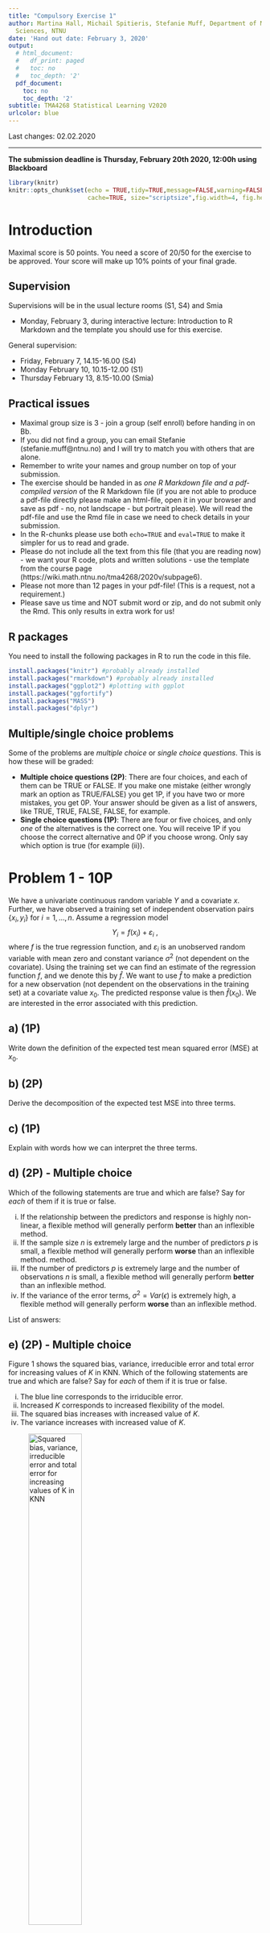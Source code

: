 ```yaml
---
title: "Compulsory Exercise 1"
author: Martina Hall, Michail Spitieris, Stefanie Muff, Department of Mathematical
  Sciences, NTNU
date: 'Hand out date: February 3, 2020'
output:
  # html_document:
  #   df_print: paged
  #   toc: no
  #   toc_depth: '2'
  pdf_document:
    toc: no
    toc_depth: '2'
subtitle: TMA4268 Statistical Learning V2020
urlcolor: blue
---
```




<!-- rmarkdown::render("RecEx2-sol.Rmd","all",encoding="UTF-8") -->
<!-- rmarkdown::render("RecEx2-sol.Rmd","html_document",encoding="UTF-8") -->
<!-- rmarkdown::render("RecEx2-sol.Rmd","pdf_document",encoding="UTF-8") -->

Last changes: 02.02.2020

---

**The submission deadline is Thursday, February 20th 2020, 12:00h using Blackboard**


```r
library(knitr)
knitr::opts_chunk$set(echo = TRUE,tidy=TRUE,message=FALSE,warning=FALSE,strip.white=TRUE,prompt=FALSE,
                      cache=TRUE, size="scriptsize",fig.width=4, fig.height=3,fig.align = "center")

```


# Introduction

Maximal score is 50 points. You need a score of 20/50 for the exercise to be approved. Your score will make up 10% points of your final grade.


## Supervision

Supervisions will be in the usual lecture rooms (S1, S4) and Smia

* Monday, February 3, during interactive lecture: Introduction to R Markdown and the template you should use for this exercise.

General supervision:

* Friday, February 7, 14.15-16.00 (S4)
* Monday February 10, 10.15-12.00 (S1)
* Thursday February 13, 8.15-10.00 (Smia)
 
## Practical issues

* Maximal group size is 3 - join a group (self enroll) before handing in on Bb.
* If you did not find a group, you can email Stefanie (stefanie.muff@ntnu.no) and I will try to match you with others that are alone.
* Remember to write your names and group number on top of your submission.
* The exercise should be handed in as _one R Markdown file and a pdf-compiled version_ of the R Markdown file (if you are not able to produce a pdf-file directly please make an html-file, open it in your browser and save as pdf - no, not landscape - but portrait please). We will read the pdf-file and use the Rmd file in case we need to check details in your submission.
* In the R-chunks please use both `echo=TRUE` and `eval=TRUE` to make it simpler for us to read and grade.
* Please do not include all the text from this file (that you are reading now) - we want your R code, plots and written solutions - use the template from the course page (https://wiki.math.ntnu.no/tma4268/2020v/subpage6).
* Please not more than 12 pages in your pdf-file! (This is a request, not a requirement.)
* Please save us time and NOT submit word or zip, and do not submit only the Rmd. This only results in extra work for us!

## R packages

You need to install the following packages in R to run the code in this file.

```r
install.packages("knitr") #probably already installed
install.packages("rmarkdown") #probably already installed
install.packages("ggplot2") #plotting with ggplot
install.packages("ggfortify")  
install.packages("MASS")
install.packages("dplyr")
```



## Multiple/single choice problems
Some of the problems are _multiple choice_ or _single choice questions_. This is how these will be graded:

* **Multiple choice questions (2P)**: There are four choices, and each of them can be TRUE or FALSE. If you make one mistake (either wrongly mark an option as TRUE/FALSE) you get 1P, if you have two or more mistakes, you get 0P. Your answer should be given as a list of answers, like TRUE, TRUE, FALSE, FALSE, for example.
* **Single choice questions (1P)**: There are four or five choices, and only _one_ of the alternatives is the correct one. You will receive 1P if you choose the correct alternative and 0P if you choose wrong. Only say which option is true (for example (ii)).


# Problem 1 - 10P

We have a univariate continuous random variable $Y$ and a covariate $x$. Further, we have observed a training set of independent observation pairs $\{x_i, y_i\}$ for $i=1,\ldots,n$. Assume a regression model 
$$Y_i  = f(x_i) + \varepsilon_i \ ,$$ 
where $f$ is the true regression function, and $\varepsilon_i$ is an unobserved random variable with mean zero and constant variance $\sigma^2$ (not dependent on the covariate). Using the training set we can find an estimate of the regression function $f$, and we denote this by $\hat{f}$. We want to use $\hat{f}$ to make a prediction for a new observation (not dependent on the observations in the training set) at a covariate value $x_0$. The predicted response value is then $\hat{f}(x_0)$. We are interested in the error associated with this prediction.

## a) (1P)
 Write down the definition of the expected test mean squared error (MSE) at $x_0$.


## b) (2P)
Derive the decomposition of the expected test MSE into three terms. 


## c) (1P)
Explain with words how we can interpret the three terms.


## d) (2P) - Multiple choice
Which of the following statements are true and which are false? Say for _each_ of them if it is true or false.
  
  (i) If the relationship between the predictors and response is highly non-linear, a flexible method will generally perform __better__ than an inflexible method.
  (ii) If the sample size $n$ is extremely large and the number of predictors $p$ is small, a flexible method will generally perform __worse__ than an inflexible method. method.
  (iii) If the number of predictors $p$ is extremely large and the number of observations $n$ is small, a flexible method will generally perform __better__ than an inflexible method.
  (iv) If the variance of the error terms, $\sigma^2 = Var(\epsilon)$ is extremely high, a flexible method will generally perform __worse__ than an inflexible method.
  
List of answers:


## e) (2P) - Multiple choice

Figure 1 shows the squared bias, variance, irreducible error and total error for increasing values of $K$ in KNN. Which of the following statements are true and which are false? Say for _each_ of them if it is true or false. 

  (i) The blue line corresponds to the irriducible error.
  (ii) Increased $K$ corresponds to increased flexibility of the model.
  (iii) The squared bias increases with increased value of $K$.
  (iv) The variance increases with increased value of $K$.
  


![Squared bias, variance, irreducible error and total error for increasing values of $K$ in KNN](BiasVarTradeOff.png){width=50%}


List of answers:



## f) (1P) - Single choice

$\mathbf{X}$ is a 2-dimensional random vector with covariance matrix
$$\boldsymbol{\Sigma} = \begin{bmatrix}
3 & 0.6 \\
0.6 & 4 
\end{bmatrix}
$$

The correlation between the two elements of $\mathbf{X}$ is:
  (i) 0.05
  (ii) 0.17
  (iii) 0.03
  (iv) 0.60
  (v) 0.10

Answer:
 
 
## g) (1P) - Single choice

Which of the plots (A-D) in Figure 2 corresponds to the following covariance matrix?
$$\boldsymbol{\Sigma} = \begin{bmatrix}
1 & 0.2 \\
0.2 & 4 
\end{bmatrix} 
$$

![Contour plots](CovPlot.pdf){width=70%}

Answer:


# Problem 2 - 15P

We are looking at a linear regression problem. Biologists studied badgers in Switzerland, and these animals mainly eat earthworms. In their exctrements one can find an undigestable part of the earthworm (the muscular stomach), and in order to find out how much energy a badger took in by eating earthworms, the biologists wanted to figure out how the circumference of the muscular stomach can be used to predict to the weight of the earthworm that the badger ate. So they went to collect 143 earthworm, which they weighted and of which they measured the circumference of the muscular stomach.

The earthworm dataset can be loaded as follows:

```r
id <- "1nLen1ckdnX4P9n8ShZeU7zbXpLc7qiwt" # google file ID
d.worm <- read.csv(sprintf("https://docs.google.com/uc?id=%s&export=download", id))
```
 
Look at the data by using both `head(d.worm)` and `str(d.worm)`. The dataset contains the following variables:

* `Gattung`: The species of the worm (L=Lumbricus; N=Nicodrilus; Oc=Octolasion)
* `Nummer`: A worm-specific ID
* `GEWICHT`: The weight of the earthworm
* `FANGDATUM`: The date when the data were collected
* `MAGENUMF`: The circumference of the muscular stomach



## a) (2P)
What is the dimension of the dataset (number of rows and columns)? Which of the variables are qualitative, which are quantitative?


## b) (2P)
An important step before fitting a model is to look at the data to understand if the modelling assumptions are reasonable. In a linear regression setup, it is for example recommended to look at the relation of the variables to see if the linearity assumption makes sense. If this is not the case, you can try to transform the variables. 

Make a scatterplot of `GEWICHT` (weight) against `MAGENUMF` (circumference of stomach), where you color the points according to the three species (variable `Gattung`).


Does this relationship look linear? If not, try out some transformations of `GEWICHT` and `MAGENUMF` until you are happy.

**R-hint**:
```r
ggplot(d.worm,aes(x= ... ,y=  ... ,colour= ...)) + geom_point() + theme_bw()
```



## c) (3P)
Fit a regression model that predicts the weight (`GEWICHT`) given the circumference of the stomach (`MAGENUMF`) and the species (`Gattung`). **Use the transformed version of the variable(s) from b)**. Use only linear terms that you combine with `+` (no interactions) (1P). After you fitted the models, write down the separate regression models with the estimated parameters for the three species as three separate equations (1P). Is `Gattung` a relevant predictor? (1P)

**R-hints** :  `lm()`, `summary()`, `anova()`


## d) (2P)
In question c) it was assumed that there is no interaction between the species and `MAGENUMF` to predict the weight of a worm. Test whether an interaction term would be relevant by fitting an appropriate model.


## e) (2P)

Carry out a residual analysis using the `autoplot()` function from the `ggfortify` package. Use the model without interaction term.
  
  * Do you think the assumptions are fulfilled? Explain why or why not.
  * Compare to the residual plot that you would obtain when you would not use any variable transformations to fit the regression model.



## f) (2P)

* Why is it important that we carry out a residual analysis, i.e., what happens if our assumptions are not fulfilled?
* Mention at least one thing that you could do with your data / model in case of violated assumptions.

 
## g) (2P) - Multiple choice

Given a null hypothesis ($H_0$), an alternative hypothesis ($H_1$) and an observed result with an associated $p$-value. Think of the example where $H_0$ is that a slope parameter in a regression model is $\beta=0$. Which of the following statements is correct?

 (i) The $p$-value is the probability that $H_0$ is true.
 (ii) The $p$-value is the probability that $H_1$ is true.
 (iii) $(1-p)$ is the probability that $H_1$ is true.
 (iv) $p$ is the probability to observe a data symmary under the null hypothesis ($H_0$) that is at least
as extreme as the one observed.

List of answers: 



# Problem 3 - 16P 

In this problem, we will use a dataset from the Wimbledon tennis tournament for Women in 2013. We will predict the result for player 1 (win=1 or loose=0) based on the number of aces won by each player and the number of unforced errors commited by both players. The data set is a subset of a data set from <https://archive.ics.uci.edu/ml/datasets/Tennis+Major+Tournament+Match+Statistics>, see that page for information of the source of the data.

The files can be read using the following code.
```r
#read file
id <- "1GNbIhjdhuwPOBr0Qz82JMkdjUVBuSoZd"
tennis <- read.csv(sprintf("https://docs.google.com/uc?id=%s&export=download", id),header=T)
```


We will first create a logistic regression model where the probability to win for player 1 has the form
$$P(Y_i = 1| {\bf X}={\boldsymbol{x}}_i) = p_i = \frac{e^{\beta_0 + \beta_1x_{i1} + \beta_2 x_{i2} + \beta_3x_{i3} + \beta_4 x_{i4}}}{ 1+ e^{\beta_0 + \beta_1x_{i1} + \beta_2x_{i2}+ \beta_3x_{i3} + \beta_4 x_{i4}}} \ ,$$
where $x_{i1}$ is the number of aces for player 1 in match $i$, $x_{i2}$ is the number of aces for player 2 in match $i$, and $x_{i3}$ and $x_{i4}$ are the number of unforced errors commited by player 1 and 2 in match $i$. $Y_i=0$ represents player 1 winning match $i$, $Y_i=0$ represents player 1 loosing match $i$.  

## a) (1P)
Use the above expression to show that $\text{logit}(p_i) = \log(\frac{p_i}{1-p_i})$ is a linear function of the covariates. 

## b) (1P)
The model above has been fitted and gives the following output. Interpret the effect of $\beta_1$, i.e. how will one more ace for player 1 affect the result of the tennis match? 
```r
r.tennis = glm(Result~ACE.1 + ACE.2 + UFE.1 + UFE.2, data = tennis, family = "binomial")
summary(r.tennis)
```


## c) (4P)
We will now reduce the number of covariates in our model by looking at the difference between aces performed by player 1 and 2 and the difference in unforced errors made by the players. Use the following code to create these variables and divide the data into a train set and a test set.

```r
# make variables for difference
tennis$ACEdiff = tennis$ACE.1-tennis$ACE.2
tennis$UFEdiff = tennis$UFE.1-tennis$UFE.2

#divide into test and train set
n = dim(tennis)[1]
n2 = n/2
set.seed(1234) # to reproduce the same test and train sets each time you run the code
train = sample(c(1:n), replace = F)[1:n2]
tennisTest = tennis[-train,]
tennisTrain = tennis[train,]
```

* Use these variables to fit a logistic regression model on the form `Result` $\sim$ `ACEdiff` + `UFEdiff` on your training set. 
* Using a 0.5 cutoff as decison rule, we classify an observation with covariates $\boldsymbol{x}$ as "Player 1 wins" if $\hat P(Y=1|\boldsymbol{x}) >0.5$. Write down the formula for the class boundary between the classes (results) using this decision rule. The boundary should be of the form $x_2 = bx_1 + a$. 
* Make a plot with the training observations and and then add a line that represents the class boundary. Hint: in `ggplot` points are added with `geom_point` and a line with `geom_abline(slope=b, intercept=a)`, where $a$ and $b$ comes from your class boundary.
* Use your fitted model to predict the result of the test set. Make a confusion table using a 0.5 cutoff and calculate the sensitivity and specificity. 



## d) (1P)

Next, we will use LDA and QDA to classify the result using the same covariates (`ACEdiff` and `UFEdiff`) from the tennis data.
In linear discriminant analysis with $K$ classes, we assign a class to a new observation based on the posterior probability 

$$P(Y=k | {\bf X}={\boldsymbol x}) = \frac{\pi_k f_k({\boldsymbol x})}{\sum_{l=1}^K \pi_l f_l({\boldsymbol x})},$$
where 
$$f_k({\boldsymbol x}) = \frac{1}{(2 \pi)^{p/2}|\boldsymbol{\Sigma}|^{1/2}}e^{-\frac{1}{2}({\boldsymbol x}-\boldsymbol{\mu_k})^T \boldsymbol{\Sigma}^{-1}({\boldsymbol x}-\boldsymbol{\mu_k})}.$$

* Explain what $\pi_k$, $\boldsymbol{\mu}_k$, $\boldsymbol{\Sigma}$ and $f_k(x)$ are in our `tennis` problem with the two covariates (no calculations, only explanations).


## e) (3P)

In a two class problem ($K=2$) the decision boundary for LDA between class 0 and class 1 is where $x$ satisfies
$$
P(Y=0 | {\bf X}={\boldsymbol x}) = P(Y=1 | {\bf X}={\boldsymbol x}).
$$

* (1P) Show that we can express this as 
\begin{align}
\delta_0({\boldsymbol x}) &= \delta_1({\boldsymbol x}),
\end{align}
where
\begin{align}
\delta_k({\boldsymbol x}) &= {\boldsymbol x}^T \boldsymbol{\Sigma}^{-1}\boldsymbol{\mu}_k - \frac{1}{2}\boldsymbol{\mu}_k^T \boldsymbol{\Sigma}^{-1}\boldsymbol{\mu}_k + \log \pi_k; \quad k\in\{0,1\}.
\end{align}


* (1P) We use the rule to classify to class 1 for an observation with covariates ${\boldsymbol{x}}$ if $\hat{P}(Y=1\mid {\boldsymbol{x}})>0.5$. Write down the formula for the class boundary between the classes. Hint: formulate it as $ax_1 + bx_2 + c = 0$ and solve for $x_2$. Use R for the calculations.
* (1P) Make a plot with the training observations and the class boundary. Add the test observations to the plot (different markings). Hint: in `ggplot` points are added with `geom_points` and a line with `geom_abline(slope=b, intercept=a)` where $a$ and $b$ comes from your class boundary.

## f) (3P)

* (1P) Perform LDA on the training data (using the `lda()` function in R).
* (1P) Use your model to classify the results of the test set. Make the confusion table for the test set when using 0.5 as cut-off. 
* (1P) Calculate the sensitivity and specificity on the test set. 


## g) (2P) 
* Perform QDA on the training set. What is the difference between LDA and QDA? 
* Make the confusion table for the test set when using 0.5 as cut-off. Calculate the sensitivity and specificity on the test set.


## h) (1P)

Figure 3 shows the decision boundary for QDA, where observations falling into the red area will be classified as 0 (loose), and observations in the blue area will be classified as 1 (win). Circles represents observations from the train set, while crosses represents observations from the test set.

* Compare this plot with your corresponding plots for glm and LDA. Would you prefer glm, LDA or QDA for these data? Justify your answer this based on the results from the confusion matrices and in light of the decision boundaries meaning for your tennis-covariates. 

![QDA decision boundary](QDAplot.pdf){width=50%}



# Problem 4 (9P) 

## a) (2P)
Remember the formula for the $K$-nearest neighbour regression curve to estimate at a covariate value $x_0$, 

$$\hat{f}(x_0)=\frac{1}{K}\sum_{i\in \mathcal{N}_0} y_i \ ,$$

where for a given integer $K$, the KNN regression first identifies the $K$ points in the training data that are closest (Euclidean distance) to $x_0$, represented by $\mathcal{N}_0$. It then estimates the regression curve at $x_0$ as the average of the response values for the training observations in $\mathcal{N}_0$.


Given the set of possible values for $K$ in the KNN regression problem specified in a), explain how 10-fold cross validation is performed, and specify which error measure you would use. Your answer should include a formula to specify how the validation error is calculated.


## b) (2P) - Multiple choice 

Which statements about validation set appraoch, $k$-fold cross-validation (CV) and leave-one-out cross validation (LOOCV) are true and which are false? Say for _each_ of them if it is true or false. 

(i) 5-fold CV will generally lead to more bias, but less variance than LOOCV in the estimated prediction error.
(ii) The validation set-approach is computationally cheaper than $10$-fold CV.
(iii) The validation set-approach is the same as $2$-fold CV.
(iv) LOOCV is always the cheapest way to do cross-validation.


List of answers:

## c) (1P)
We are now looking at a bootstrap example. Assume you want to fit a model that predicts the probability for coronary heart disease (`chd`) from systolic blood pressure (`sbp`) and sex (0=female, 1=male). Load the data in R as follows

```r
id <- "1I6dk1fA4ujBjZPo3Xj8pIfnzIa94WKcy" # google file ID
d.chd <- read.csv(sprintf("https://docs.google.com/uc?id=%s&export=download", id))
```
and perform a logistic regression with `chd` as outcome and `sbp` and `sex` as covariates. What is the probability of chd for a male with a sbp=140 in the given dataset?


## d) (4P)

We now use the bootstrap to estimate the uncertainty of the probability derived in b). Proceed as follows:

* Use $B=1000$ bootstrap samples.
* In each iteration, derive and store the estimated probability for `chd`, given `sbp`=140 and `sex`=male.
* From the set of estimated probabilities, derive the standard error.
* Also derive the 95\% confidence interval for the estimates, using the bootstrap samples.
* Interpret what you see.

